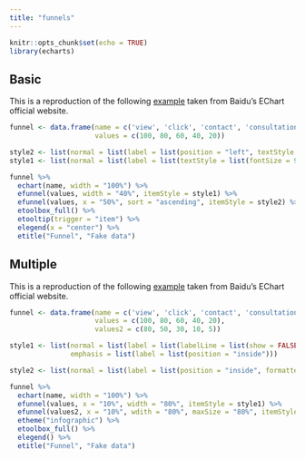 ```yaml
---
title: "funnels"
---
```


```r
knitr::opts_chunk$set(echo = TRUE)
library(echarts)
```

## Basic

This is a reproduction of the following [example](http://echarts.baidu.com/echarts2/doc/example/funnel1.html#-en) taken from Baidu's EChart official website.

```r
funnel <- data.frame(name = c('view', 'click', 'contact', 'consultation', 'order'),
                     values = c(100, 80, 60, 40, 20))

style2 <- list(normal = list(label = list(position = "left", textStyle = list(fontSize = 9, fontWeight = "bold"))))
style1 <- list(normal = list(label = list(textStyle = list(fontSize = 9, fontWeight = "bold"))))

funnel %>% 
  echart(name, width = "100%") %>% 
  efunnel(values, width = "40%", itemStyle = style1) %>% 
  efunnel(values, x = "50%", sort = "ascending", itemStyle = style2) %>% 
  etoolbox_full() %>% 
  etooltip(trigger = "item") %>% 
  elegend(x = "center") %>% 
  etitle("Funnel", "Fake data")
```

## Multiple

This is a reproduction of the following [example](http://echarts.baidu.com/echarts2/doc/example/funnel2.html#-en) taken from Baidu's EChart official website.

```r
funnel <- data.frame(name = c('view', 'click', 'contact', 'consultation', 'order'),
                     values = c(100, 80, 60, 40, 20),
                     values2 = c(80, 50, 30, 10, 5))

style1 <- list(normal = list(label = list(labelLine = list(show = FALSE, formatter = "{b}"))),
               emphasis = list(label = list(position = "inside")))

style2 <- list(normal = list(label = list(position = "inside", formatter = "{c}%", textStyle = list(color = "#FFF"))))

funnel %>% 
  echart(name, width = "100%") %>% 
  efunnel(values, x = "10%", width = "80%", itemStyle = style1) %>% 
  efunnel(values2, x = "10%", wdith = "80%", maxSize = "80%", itemStyle = style2) %>% 
  etheme("infographic") %>% 
  etoolbox_full() %>% 
  elegend() %>% 
  etitle("Funnel", "Fake data")
```